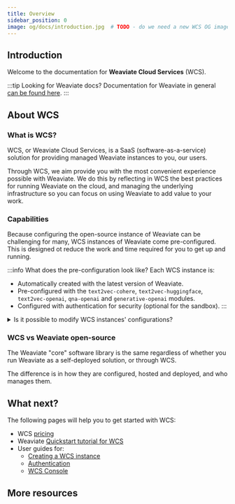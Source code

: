 ```yaml
---
title: Overview
sidebar_position: 0
image: og/docs/introduction.jpg  # TODO - do we need a new WCS OG image?
---
```


## Introduction

Welcome to the documentation for **Weaviate Cloud Services** (WCS).

:::tip Looking for Weaviate docs?
Documentation for Weaviate in general [can be found here](/developers/weaviate/index.md).
:::

## About WCS

### What is WCS?

WCS, or Weaviate Cloud Services, is a SaaS (software-as-a-service) solution for providing managed Weaviate instances to you, our users.

Through WCS, we aim provide you with the most convenient experience possible with Weaviate. We do this by reflecting in WCS the best practices for running Weaviate on the cloud, and managing the underlying infrastructure so you can focus on using Weaviate to add value to your work.

### Capabilities

Because configuring the open-source instance of Weaviate can be challenging for many, WCS instances of Weaviate come pre-configured. This is designed ot reduce the work and time required for you to get up and running.

:::info <i class="fa-solid fa-screwdriver-wrench"></i> What does the pre-configuration look like?
Each WCS instance is:
- Automatically created with the latest version of Weaviate.
- Pre-configured with the `text2vec-cohere`, `text2vec-huggingface`, `text2vec-openai`, `qna-openai` and `generative-openai` modules.
- Configured with authentication for security (optional for the sandbox).
:::

<details>
  <summary>Is it possible to modify WCS instances' configurations?</summary>

For the moment, all WCS instances are pre-configured and are not able to be changed by the user, although this is planned for the future.

If you require a particular module or configuration that is different to one used by WCS instances, please [reach out to us on Slack](https://join.slack.com/t/weaviate/shared_invite/zt-goaoifjr-o8FuVz9b1HLzhlUfyfddhw) to have a chat, or try a self-deployment option with [Docker](/developers/weaviate/installation/docker-compose.md) or [Kubernetes](/developers/weaviate/installation/kubernetes.md).

</details>

### WCS vs Weaviate open-source

The Weaviate "core" software library is the same regardless of whether you run Weaviate as a self-deployed solution, or through WCS.

The difference is in how they are configured, hosted and deployed, and who manages them.

## What next?

The following pages will help you to get started with WCS:

- WCS [pricing](/pricing)
- Weaviate [Quickstart tutorial for WCS](./guides/quickstart.mdx)
- User guides for:
    - [Creating a WCS instance](./guides/creation.mdx)
    - [Authentication](./guides/authentication.mdx)
    - [WCS Console](./guides/authentication.mdx)

## More resources


<WCSDocsMoreResources />
